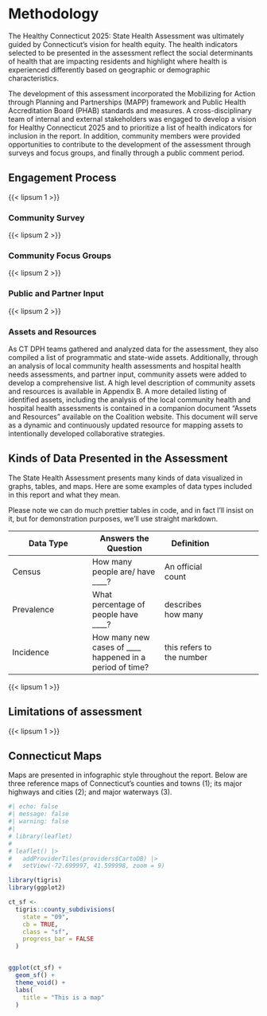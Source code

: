 # Methodology

The Healthy Connecticut 2025: State Health Assessment was
ultimately guided by Connecticut’s vision for health equity. The
health indicators selected to be presented in the assessment
reflect the social determinants of health that are impacting
residents and highlight where health is experienced differently
based on geographic or demographic characteristics.

The development of this assessment incorporated the Mobilizing
for Action through Planning and Partnerships (MAPP) framework
and Public Health Accreditation Board (PHAB) standards and
measures. A cross-disciplinary team of internal and external
stakeholders was engaged to develop a vision for Healthy
Connecticut 2025 and to prioritize a list of health indicators for
inclusion in the report. In addition, community members were
provided opportunities to contribute to the development of
the assessment through surveys and focus groups, and finally
through a public comment period.

## Engagement Process

{{< lipsum 1 >}}

### Community Survey

{{< lipsum 2 >}}

### Community Focus Groups

{{< lipsum 2 >}}

### Public and Partner Input

{{< lipsum 2 >}}

### Assets and Resources

As CT DPH teams gathered and analyzed data for the assessment,
they also compiled a list of programmatic and state-wide
assets. Additionally, through an analysis of local community
health assessments and hospital health needs assessments,
and partner input, community assets were added to develop a
comprehensive list. A high level description of community assets
and resources is available in Appendix B. A more detailed
listing of identified assets, including the analysis of the local
community health and hospital health assessments is contained
in a companion document “Assets and Resources” available on
the Coalition website. This document will serve as a dynamic
and continuously updated resource for mapping assets to
intentionally developed collaborative strategies. 

## Kinds of Data Presented in the Assessment

The State Health Assessment presents many kinds of data visualized in graphs,
tables, and maps. Here are some examples of data types included in this report
and what they mean.

:::{.callout-important}
Please note we can do much prettier tables in code, and in fact
I'll insist on it, but for demonstration purposes, we'll use straight markdown.
:::

| Data Type | Answers the Question | Definition |
|------------|-----------|---------|------|
| Census     |  How many people are/ have ____?  |    An official count   |
| Prevalence |  What percentage of people have ____? |   describes how many  |
| Incidence  |    How many new cases of ____ happened in a period of time? |     this refers to the number   |


{{< lipsum 1 >}}

## Limitations of assessment

{{< lipsum 1 >}}

## Connecticut Maps

Maps are presented in infographic style throughout the report. Below are three reference maps of Connecticut’s counties and towns
(1); its major highways and cities (2); and major waterways (3).


```r
#| echo: false
#| message: false
#| warning: false
#| 
# library(leaflet)
# 
# leaflet() |> 
#   addProviderTiles(providers$CartoDB) |> 
#   setView(-72.699997, 41.599998, zoom = 9)

library(tigris)
library(ggplot2) 

ct_sf <- 
  tigris::county_subdivisions(
    state = "09", 
    cb = TRUE, 
    class = "sf",
    progress_bar = FALSE
  ) 


ggplot(ct_sf) +
  geom_sf() +
  theme_void() +
  labs(
    title = "This is a map"
  )

```

